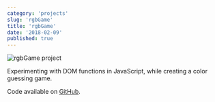 ```yaml
---
category: 'projects'
slug: 'rgbGame'
title: 'rgbGame'
date: '2018-02-09'
published: true
---
```


![rgbGame project](./images/rgbGame.png)

Experimenting with DOM functions in JavaScript, while creating a color guessing game.

Code available on <a href='https://github.com/eneax/rgbGame'>GitHub</a>.
